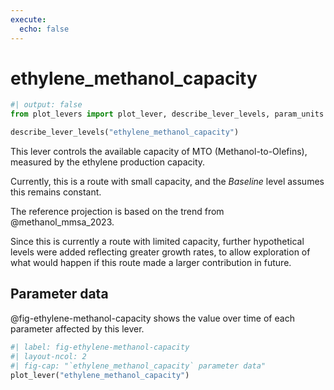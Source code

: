 ```yaml
---
execute:
  echo: false
---
```


# ethylene_methanol_capacity {#sec-ethylene-methanol-capacity}

```python
#| output: false
from plot_levers import plot_lever, describe_lever_levels, param_units
```

```python
describe_lever_levels("ethylene_methanol_capacity")
```

This lever controls the available capacity of MTO (Methanol-to-Olefins), measured by the ethylene production capacity.

Currently, this is a route with small capacity, and the *Baseline* level assumes this remains constant.

The reference projection is based on the trend from @methanol_mmsa_2023.

Since this is currently a route with limited capacity, further hypothetical levels were added reflecting greater growth rates, to allow exploration of what would happen if this route made a larger contribution in future.

## Parameter data

@fig-ethylene-methanol-capacity shows the value over time of each parameter affected by this lever.

```python
#| label: fig-ethylene-methanol-capacity
#| layout-ncol: 2
#| fig-cap: "`ethylene_methanol_capacity` parameter data"
plot_lever("ethylene_methanol_capacity")
```
